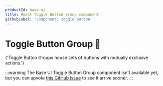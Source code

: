 ```yaml
---
productId: base-ui
title: React Toggle Button Group component
githubLabel: 'component: toggle button'
---
```


# Toggle Button Group 🚧

<Description>
  {'Toggle Button Groups house sets of buttons with mutually exclusive actions.'}
</Description>

:::warning
The Base UI Toggle Button Group component isn't available yet, but you can upvote [this GitHub issue](https://github.com/mui/base-ui/issues/31) to see it arrive sooner.
:::
